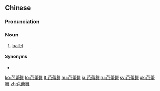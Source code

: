 ==Chinese==
{{zh-forms|type=21}}

===Pronunciation===
{{zh-pron
|m=bālěiwǔ,bāléiwǔ,2nb=common variant
|c=baa1 leoi4 mou5
|mn=tw:pa-lê-bú/tw:pa-lé-bú
|cat=n
}}

===Noun===
{{zh-noun}}

# {{lb|zh|dance}} [[ballet]]

====Synonyms====
* {{zh-l|芭蕾}}

[[ko:芭蕾舞]]
[[lo:芭蕾舞]]
[[lt:芭蕾舞]]
[[hu:芭蕾舞]]
[[ja:芭蕾舞]]
[[ru:芭蕾舞]]
[[sv:芭蕾舞]]
[[uk:芭蕾舞]]
[[zh:芭蕾舞]]